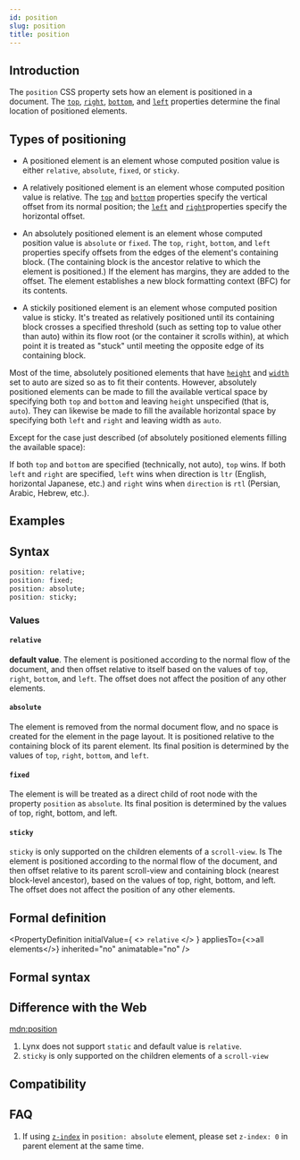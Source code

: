 ```yaml
---
id: position
slug: position
title: position
---
```


## Introduction

The `position` CSS property sets how an element is positioned in a document. The [`top`](./top.mdx), [`right`](./right.mdx), [`bottom`](./bottom.mdx), and [`left`](./left.mdx) properties determine the final location of positioned elements.

## Types of positioning

- A positioned element is an element whose computed position value is either `relative`, `absolute`, `fixed`, or `sticky`.

- A relatively positioned element is an element whose computed position value is relative. The [`top`](./top.mdx) and [`bottom`](./bottom.mdx) properties specify the vertical offset from its normal position; the [`left`](./left.mdx) and [`right`](./right.mdx)properties specify the horizontal offset.

- An absolutely positioned element is an element whose computed position value is `absolute` or `fixed`. The `top`, `right`, `bottom`, and `left` properties specify offsets from the edges of the element's containing block. (The containing block is the ancestor relative to which the element is positioned.) If the element has margins, they are added to the offset. The element establishes a new block formatting context (BFC) for its contents.

- A stickily positioned element is an element whose computed position value is sticky. It's treated as relatively positioned until its containing block crosses a specified threshold (such as setting top to value other than auto) within its flow root (or the container it scrolls within), at which point it is treated as "stuck" until meeting the opposite edge of its containing block.

Most of the time, absolutely positioned elements that have [`height`](./height.mdx) and [`width`](./width.mdx) set to auto are sized so as to fit their contents. However, absolutely positioned elements can be made to fill the available vertical space by specifying both `top` and `bottom` and leaving `height` unspecified (that is, `auto`). They can likewise be made to fill the available horizontal space by specifying both `left` and `right` and leaving width as `auto`.

Except for the case just described (of absolutely positioned elements filling the available space):

If both `top` and `bottom` are specified (technically, not auto), `top` wins.
If both `left` and `right` are specified, `left` wins when direction is `ltr` (English, horizontal Japanese, etc.) and `right` wins when `direction` is `rtl` (Persian, Arabic, Hebrew, etc.).

## Examples


<Go
  example="css-api"
  defaultFile="src/position/App.tsx"
  img="https://lf-lynx.tiktok-cdns.com/obj/lynx-artifacts-oss-sg/lynx-website/assets/doc/css/position.jpg"
  entry="src/position"
  defaultEntryFile="dist/position.lynx.bundle"
/>

## Syntax

```css
position: relative;
position: fixed;
position: absolute;
position: sticky;
```

### Values

#### `relative`

**default value**. The element is positioned according to the normal flow of the document, and then offset relative to itself based on the values of `top`, `right`, `bottom`, and `left`. The offset does not affect the position of any other elements.

#### `absolute`

The element is removed from the normal document flow, and no space is created for the element in the page layout. It is positioned relative to the containing block of its parent element. Its final position is determined by the values of `top`, `right`, `bottom`, and `left`.

#### `fixed`

The element is will be treated as a direct child of root node with the property `position` as `absolute`. Its final position is determined by the values of top, right, bottom, and left.

#### `sticky`

`sticky` is only supported on the children elements of a `scroll-view`. Is The element is positioned according to the normal flow of the document, and then offset relative to its parent scroll-view and containing block (nearest block-level ancestor), based on the values of top, right, bottom, and left. The offset does not affect the position of any other elements.

## Formal definition


<PropertyDefinition
  initialValue={
    <>
      <code>relative</code>
    </>
  }
  appliesTo={<>all elements</>}
  inherited="no"
  animatable="no"
/>

## Formal syntax

## Difference with the Web

[mdn:position](https://developer.mozilla.org/en-US/docs/Web/CSS/position)

1. Lynx does not support `static` and default value is `relative`.
2. `sticky` is only supported on the children elements of a `scroll-view`

## Compatibility


<LegacyCompatTable metadata="css/properties/position" />

## FAQ

1. If using [`z-index`](./z-index.mdx) in `position: absolute` element, please set `z-index: 0` in parent element at the same time.
